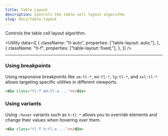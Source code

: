```yaml
---
title: Table Layout
description: Controls the table cell layout algorithm.
slug: docs/table-layout
---
```


Controls the table cell layout algorithm.

<Utility
  data={[
    {
      className: "tl-auto",
      properties: ["table-layout: auto;"],
    },
    {
      className: "tl-f",
      properties: ["table-layout: fixed;"],
    },
  ]}
/>

---

### Using breakpoints

Using responsive breakpoints like `sm:tl-*`, `md:tl-*`, `lg:tl-*`, and `xxl:tl-*` allows targeting specific utilities in different viewports.

```html "md:tl-a"
<div class="tl-f md:tl-a ..."></div>
```

### Using variants

Using `:hover` variants such as `h:tl-*` allows you to override elements and change their values when hovering over them.

```html "h:tl-a"
<div class="tl-f h:tl-a ..."></div>
```
